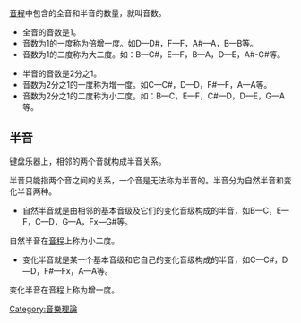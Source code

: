 [[音程|音程]]中包含的全音和半音的数量，就叫音数。
*全音的音数是1。
*音数为1的一度称为倍增一度。如D{{music|flat}}—D#，F—F{{music|doublesharp}}，A#—A{{music|flat}}，B{{music|doubleflat}}—B等。
*音数为1的二度称为大二度。如：B—C#，E{{music|flat}}—F，B—A，D{{music|flat}}—E{{music|flat}}，A#-G#等。

*半音的音数是2分之1。
*音数为2分之1的一度称为增一度。如C—C#，D—D{{music|flat}}，F#—F{{music|doublesharp}}，A{{music|flat}}—A{{music|doubleflat}}等。
*音数为2分之1的二度称为小二度。如：B—C，E—F，C#—D，D—E{{music|flat}}，G—A{{music|flat}}等。

==半音==

键盘乐器上，相邻的两个音就构成半音关系。

半音只能指两个音之间的关系，一个音是无法称为半音的。半音分为自然半音和变化半音两种。

*自然半音就是由相邻的基本音级及它们的变化音级构成的半音，如B—C，E—F，C—D{{music|flat}}，G—A{{music|flat}}，Fx—G#等。
自然半音在[[音程|音程]]上称为小二度。

*变化半音就是某一个基本音级和它自己的变化音级构成的半音，如C—C#，D—D{{music|flat}}，F#—Fx，A{{music|flat}}—A{{music|doubleflat}}等。

变化半音在音程上称为增一度。

[[Category:音樂理論|Category:音樂理論]]